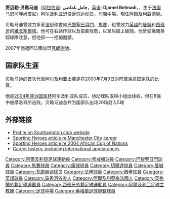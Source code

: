 {{noteta
|G1=足球
|G2=卡塔尔星级足球联赛
|G3=uefa
|G4=EPL
|1=zh-hans:贝勒马迪;zh-hk:貝馬迪;zh-tw:貝爾馬迪;
|2=zh-hans:贾迈勒;zh-hk:賈梅爾;zh-tw:賈梅爾;
}}
{{Football player infobox
| playername = 贾迈勒·贝勒马迪<br />Djamel Belmadi
| image = [[File:Djamel_Belmadi_Lekhwiya.jpg|200px]]
| birth_date = {{birth date and age|df=yes|1976|3|25}}
| cityofbirth = [[马恩河畔尚皮尼|马恩河畔尚皮尼]]
| countryofbirth = [[法國|法國]]
| nickname = 
| height=  1.75 m
| weight = 
| currentclub = [[阿爾及利亞國家足球隊|阿爾及利亞]] (領隊)
| position = [[中場|中場]]
| youthyears1 =
| youthclubs1 =
| years1 = 1995–1996  | clubs1 = [[巴黎圣日耳曼足球俱乐部|巴黎圣日耳曼]]  | caps1 = 1   | goals1 = 0
| years2 = 1996–1997  | clubs2 = [[馬堤古斯足球會|馬堤古斯]]                        | caps2 = 31  | goals2 = 8
| years3 = 1997–1998  | clubs3 = [[马赛足球俱乐部|马赛]]              | caps3 = 0   | goals3 = 0
| years4 = 1998–1999  | clubs4 = {{le|AS Cannes||戛纳}}                              | caps4 = 26  | goals4 = 6
| years5 = 1999–2003  | clubs5 = [[马赛足球俱乐部|马赛]]              | caps5 = 48  | goals5 = 9
| years6 = 1999–2000  | clubs6 = → [[皇家維戈塞爾塔俱樂部|塞爾塔]] (外借)             | caps6 = 10  | goals6 = 0
| years7 = 2003       | clubs7 = → [[曼彻斯特城足球俱乐部|曼城]] (外借) | caps7 = 8   | goals7 = 0
| years8 = 2003–2004  | clubs8 = [[加拉法体育俱乐部|加拉法]]            | caps8 =     | goals8 =
| years9 = 2004–2005  | clubs9 = [[艾卡列迪耶夫體育會|艾卡列迪耶夫]]     | caps9 =     | goals9 =
| years10 = 2005–2007 | clubs10 = [[南安普顿足球俱乐部|南安普顿]]                 | caps10 = 36 | goals10 = 3
| years11 = 2007–2009 | clubs11 = [[瓦朗謝訥足球俱樂部|瓦朗謝訥]]                 | caps11 = 37 | goals11 = 2
| totalcaps=197     | totalgoals=28
| nationalyears1=2000–2004  | nationalteam1=[[阿爾及利亞國家足球隊|阿爾及利亞]] | nationalcaps1=20 | nationalgoals1=5
| manageryears1=2010–2012   | managerclubs1=[[歷基韋亞|歷基韋亞]] 
| manageryears2=2013–2014   | managerclubs2=[[卡塔爾國家足球隊|卡塔爾B隊]] 
| manageryears3=2014–2015   | managerclubs3=[[卡塔爾國家足球隊|卡塔爾]] 
| manageryears4=2015–2018   | managerclubs4=[[艾杜哈尼體育會|艾杜哈尼]] 
| manageryears5=2018–      | managerclubs5=[[阿爾及利亞國家足球隊|阿爾及利亞]] 
}} 
'''贾迈勒·贝勒马迪'''（[[阿拉伯语|阿拉伯语]]: '''جامل بلماضي'''，[[英语|英语]]: '''Djamel Belmadi'''，{{bd|1976年|3月27日|catIdx=B}}，生于[[法国|法国]]马恩河畔尚皮尼）[[阿尔及利亚|阿尔及利亚]]退役足球运动员，司職中場。現任[[阿爾及利亞國家足球隊|阿爾及利亞]]領隊。

贝勒马迪曾效力多家[[法甲|法甲]]球會如[[巴黎聖日耳門|巴黎聖日耳門]]、[[馬賽足球俱樂部|馬賽]]，也曾效力[[英超|英超]]的[[曼城足球俱樂部|曼城]]和[[西班牙|西班牙]]的[[維戈塞爾塔|維戈塞爾塔]]。他可在右路传球以及策劃攻勢，以至后插上破關。他曾受幾間英超球隊注意，但他卻一一拒絕邀請。

2007年他返回法國加盟[[瓦朗謝訥足球俱樂部|瓦朗謝訥]]。

==国家队生涯==
贝勒马迪的首次代表[[阿尔及利亚国家足球队|阿尔及利亚]]出赛是在2000年7月9日对阵摩洛哥国家队的比赛。

他是[[2004年非洲国家杯|2004年非洲国家杯]]阿尔及利亚队成员，协助球队取得小组出线权，但在8强中被摩洛哥所击败。贝勒马迪总共为国家队出场20场射入5球

==外部链接==
*[https://web.archive.org/web/20070929091255/http://www.saintsfc.co.uk/team/?page_id=6587&player_id=59 Profile on Southampton club website]
*[http://www.sporting-heroes.net/football-heroes/displayhero_club.asp?HeroID=7529 Sporting Heroes article re Manchester City career] {{Wayback|url=http://www.sporting-heroes.net/football-heroes/displayhero_club.asp?HeroID=7529 |date=20080123102750 }}
*[http://www.sporting-heroes.net/football-heroes/displayhero_worldcup.asp?HeroID=8618 Sporting Heroes article re 2004 African Cup of Nations] {{Wayback|url=http://www.sporting-heroes.net/football-heroes/displayhero_worldcup.asp?HeroID=8618 |date=20080123102814 }}
*[https://web.archive.org/web/20070926225734/http://www.dzfoot.com/en/joueur_dz_page.php?joueur_id=494&saison_id=11#en Career history, including International appearances]

{{2019年非洲國家盃阿爾及利亞參賽名單}}

{{DEFAULTSORT:Belmadi, Djamel}}
[[Category:阿爾及利亞足球運動員|Category:阿爾及利亞足球運動員]]
[[Category:修咸頓球員|Category:修咸頓球員]]
[[Category:巴黎聖日門球員|Category:巴黎聖日門球員]]
[[Category:馬賽球員|Category:馬賽球員]]
[[Category:康城球員|Category:康城球員]]
[[Category:切爾達球員|Category:切爾達球員]]
[[Category:曼城球員|Category:曼城球員]]
[[Category:瓦朗谢讷球员|Category:瓦朗谢讷球员]]
[[Category:法甲球員|Category:法甲球員]]
[[Category:西甲球員|Category:西甲球員]]
[[Category:英超球員|Category:英超球員]]
[[Category:马恩河谷省人|Category:马恩河谷省人]]
[[Category:阿爾及利亞裔法國人|Category:阿爾及利亞裔法國人]]
[[Category:英格蘭外籍足球運動員|Category:英格蘭外籍足球運動員]]
[[Category:西班牙外籍足球運動員|Category:西班牙外籍足球運動員]]
[[Category:阿爾及利亞足球主教練|Category:阿爾及利亞足球主教練]]
[[Category:足球中場|Category:足球中場]]
[[Category:英格蘭足球聯賽球員|Category:英格蘭足球聯賽球員]]